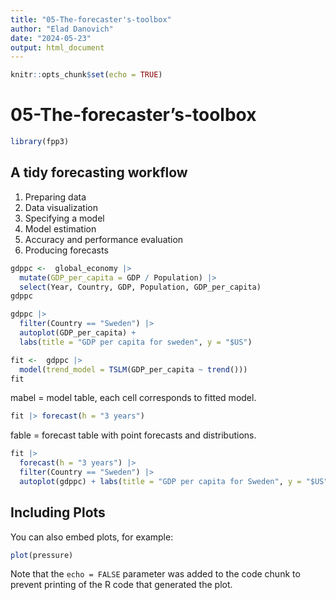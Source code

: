 ```yaml
---
title: "05-The-forecaster's-toolbox"
author: "Elad Danovich"
date: "2024-05-23"
output: html_document
---
```


```r
knitr::opts_chunk$set(echo = TRUE)
```

# 05-The-forecaster's-toolbox
```r
library(fpp3)
```

## A tidy forecasting workflow
1. Preparing data
2. Data visualization
3. Specifying a model
4. Model estimation
5. Accuracy and performance evaluation
6. Producing forecasts
```r
gdppc <-  global_economy |>
  mutate(GDP_per_capita = GDP / Population) |>
  select(Year, Country, GDP, Population, GDP_per_capita)
gdppc
```

```r
gdppc |>
  filter(Country == "Sweden") |>
  autoplot(GDP_per_capita) +
  labs(title = "GDP per capita for sweden", y = "$US")
```

```r
fit <-  gdppc |>
  model(trend_model = TSLM(GDP_per_capita ~ trend()))
fit
```
mabel = model table, each cell corresponds to fitted model.

```r
fit |> forecast(h = "3 years")
```
fable = forecast table with point forecasts and distributions.

```r
fit |>
  forecast(h = "3 years") |>
  filter(Country == "Sweden") |>
  autoplot(gdppc) + labs(title = "GDP per capita for Sweden", y = "$US")
```


















## Including Plots

You can also embed plots, for example:

```r
plot(pressure)
```

Note that the `echo = FALSE` parameter was added to the code chunk to prevent printing of the R code that generated the plot.
